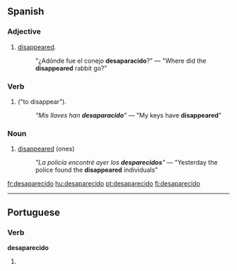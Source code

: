 ==Spanish==

===Adjective===
{{es-adj|f=desaparecida}}

# [[disappeared]].
#: "¿Adónde fue el conejo '''desaparacido'''?"  &mdash; "Where did the '''disappeared''' rabbit go?"

===Verb===
{{es-verb-form|desaparecer}}
# {{es-verb form of|mood=participle|tense=past|ending=er|verb=[[desaparecer]]|nodot=1}} ("to disappear").
#: ''"Mis llaves han '''desaparacido'''"'' &mdash; "My keys have '''disappeared'''"

===Noun===
{{es-noun-mf|f=desaparecida}}
# [[disappeared]] (ones) <!--awkward translating this-->
#: ''"La policía encontré ayer los '''desparecidos'''"'' &mdash; "Yesterday the police found the '''disappeared''' individuals"

[[fr:desaparecido]]
[[hu:desaparecido]]
[[pt:desaparecido]]
[[fi:desaparecido]]

----
==Portuguese==

===Verb===
'''desaparecido'''

# {{pt-verb form of|[[desaparecer]]|er|past participle|masculine|singular}}
{{rfc-auto}}
